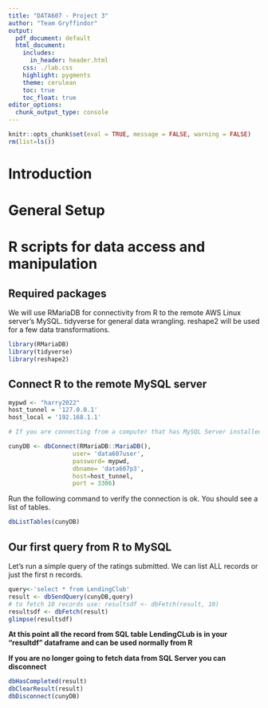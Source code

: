 ---
title: "DATA607 - Project 3"
author: "Team Gryffindor"
output:
  pdf_document: default
  html_document: 
    includes:
      in_header: header.html
    css: ./lab.css
    highlight: pygments
    theme: cerulean
    toc: true
    toc_float: true
editor_options: 
  chunk_output_type: console
---

```{r global-options, include=FALSE}
knitr::opts_chunk$set(eval = TRUE, message = FALSE, warning = FALSE)
rm(list=ls())
```

# Introduction

# General Setup


# R scripts for data access and manipulation

## Required packages
We will use RMariaDB for connectivity from R to the remote AWS Linux server's MySQL.  tidyverse for general data wrangling. reshape2 will be used for a few data transformations.

```{r load-packages}
library(RMariaDB)
library(tidyverse)
library(reshape2)
```

## Connect R to the remote MySQL server 


```{r connect_database}
mypwd <- "harry2022"
host_tunnel = '127.0.0.1'
host_local = '192.168.1.1'

# If you are connecting from a computer that has MySQL Server installed please use port 3307 ALSO make sure your tunnel MobaXterm is set to 3307. If this computer doesn't have have MYSQL Server installed use port 3306 (normal) and keep tunnel with 3306.

cunyDB <- dbConnect(RMariaDB::MariaDB(),
                  user= 'data607user',
                  password= mypwd,
                  dbname= 'data607p3',
                  host=host_tunnel,
                  port = 3306)

```

Run the following command to verify the connection is ok. You should see a list of tables.

```{r list-tables}
dbListTables(cunyDB)
```

## Our first query from R to MySQL

Let's run a simple query of the ratings submitted. We can list ALL records or just the first n records.

```{r run-query1}
query<-'select * from LendingClub'
result <- dbSendQuery(cunyDB,query)
# to fetch 10 records use: resultsdf <- dbFetch(result, 10)
resultsdf <- dbFetch(result)
glimpse(resultsdf)
```

**At this point all the record from SQL table LendingCLub is in your "resultdf" dataframe and can be used normally from R**

**If you are no longer going to fetch data from SQL Server you can disconnect**

```{r disconnet-db}
dbHasCompleted(result)
dbClearResult(result)
dbDisconnect(cunyDB)
```

